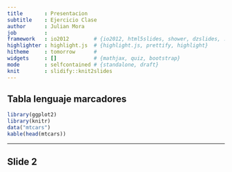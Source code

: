 ```yaml
---
title       : Presentacion
subtitle    : Ejercicio Clase
author      : Julian Mora
job         : 
framework   : io2012        # {io2012, html5slides, shower, dzslides, ...}
highlighter : highlight.js  # {highlight.js, prettify, highlight}
hitheme     : tomorrow      # 
widgets     : []            # {mathjax, quiz, bootstrap}
mode        : selfcontained # {standalone, draft}
knit        : slidify::knit2slides
---
```


## Tabla lenguaje marcadores
```r
library(ggplot2)
library(knitr)
data("mtcars")
kable(head(mtcars))
```

--- 

## Slide 2




